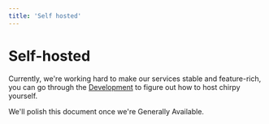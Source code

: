 ```yaml
---
title: 'Self hosted'
---
```


# Self-hosted

Currently, we're working hard to make our services stable and feature-rich, you can go through the [Development](https://chirpy.dev/docs/development) to figure out how to host chirpy yourself.

We'll polish this document once we're Generally Available.
